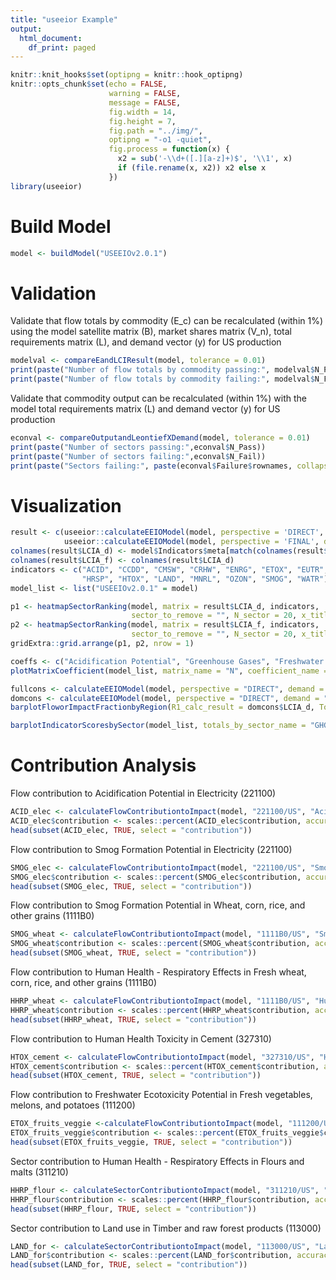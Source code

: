 ```yaml
---
title: "useeior Example"
output:
  html_document:
    df_print: paged
---
```


```r
knitr::knit_hooks$set(optipng = knitr::hook_optipng)
knitr::opts_chunk$set(echo = FALSE,
                      warning = FALSE,
                      message = FALSE,
                      fig.width = 14,
                      fig.height = 7,
                      fig.path = "../img/",
                      optipng = "-o1 -quiet",
                      fig.process = function(x) {
                        x2 = sub('-\\d+([.][a-z]+)$', '\\1', x)
                        if (file.rename(x, x2)) x2 else x
                      })
library(useeior)
```

# Build Model

```r
model <- buildModel("USEEIOv2.0.1")
```

# Validation

Validate that flow totals by commodity (E_c) can be recalculated (within 1%) using the model satellite matrix (B), market shares matrix (V_n), total requirements matrix (L), and demand vector (y) for US production 
```r
modelval <- compareEandLCIResult(model, tolerance = 0.01)
print(paste("Number of flow totals by commodity passing:", modelval$N_Pass))
print(paste("Number of flow totals by commodity failing:", modelval$N_Fail))
```

Validate that commodity output can be recalculated (within 1%) with the model total requirements matrix (L) and demand vector (y) for US production
```r
econval <- compareOutputandLeontiefXDemand(model, tolerance = 0.01)
print(paste("Number of sectors passing:",econval$N_Pass))
print(paste("Number of sectors failing:",econval$N_Fail))
print(paste("Sectors failing:", paste(econval$Failure$rownames, collapse = ", ")))
```

# Visualization
```r
result <- c(useeior::calculateEEIOModel(model, perspective = 'DIRECT', demand = "Production"),
            useeior::calculateEEIOModel(model, perspective = 'FINAL', demand = "Consumption"))
colnames(result$LCIA_d) <- model$Indicators$meta[match(colnames(result$LCIA_d), model$Indicators$meta$Name), "Code"]
colnames(result$LCIA_f) <- colnames(result$LCIA_d)
indicators <- c("ACID", "CCDD", "CMSW", "CRHW", "ENRG", "ETOX", "EUTR", "GHG",
                "HRSP", "HTOX", "LAND", "MNRL", "OZON", "SMOG", "WATR")
model_list <- list("USEEIOv2.0.1" = model)
```

```r
p1 <- heatmapSectorRanking(model, matrix = result$LCIA_d, indicators,
                           sector_to_remove = "", N_sector = 20, x_title = "LCIA_d (DIRECT perspective) & US production demand")
p2 <- heatmapSectorRanking(model, matrix = result$LCIA_f, indicators,
                           sector_to_remove = "", N_sector = 20, x_title = "LCIA_f (FINAL perspective) & US consumption demand")
gridExtra::grid.arrange(p1, p2, nrow = 1)
```

```r
coeffs <- c("Acidification Potential", "Greenhouse Gases", "Freshwater withdrawals")
plotMatrixCoefficient(model_list, matrix_name = "N", coefficient_name = coeffs, sector_to_remove = "", y_title = coeffs, y_label = "Name")
```

```r
fullcons <- calculateEEIOModel(model, perspective = "DIRECT", demand = "Consumption",  use_domestic_requirements = FALSE)
domcons <- calculateEEIOModel(model, perspective = "DIRECT", demand = "Consumption", use_domestic_requirements = TRUE)
barplotFloworImpactFractionbyRegion(R1_calc_result = domcons$LCIA_d, Total_calc_result = fullcons$LCIA_d, x_title = "")
```

```r
barplotIndicatorScoresbySector(model_list, totals_by_sector_name = "GHG", indicator_name = "Greenhouse Gases", sector = FALSE, y_title = "Greenhouse Gases")
```

# Contribution Analysis

Flow contribution to Acidification Potential in Electricity (221100)
```r
ACID_elec <- calculateFlowContributiontoImpact(model, "221100/US", "Acidification Potential")
ACID_elec$contribution <- scales::percent(ACID_elec$contribution, accuracy = 0.1)
head(subset(ACID_elec, TRUE, select = "contribution"))
```

Flow contribution to Smog Formation Potential in Electricity (221100)
```r
SMOG_elec <- calculateFlowContributiontoImpact(model, "221100/US", "Smog Formation Potential")
SMOG_elec$contribution <- scales::percent(SMOG_elec$contribution, accuracy = 0.1)
head(subset(SMOG_elec, TRUE, select = "contribution"))
```

Flow contribution to Smog Formation Potential in Wheat, corn, rice, and other grains (1111B0)
```r
SMOG_wheat <- calculateFlowContributiontoImpact(model, "1111B0/US", "Smog Formation Potential")
SMOG_wheat$contribution <- scales::percent(SMOG_wheat$contribution, accuracy = 0.1)
head(subset(SMOG_wheat, TRUE, select = "contribution"))
```

Flow contribution to Human Health - Respiratory Effects in Fresh wheat, corn, rice, and other grains (1111B0)
```r
HHRP_wheat <- calculateFlowContributiontoImpact(model, "1111B0/US", "Human Health - Respiratory Effects")
HHRP_wheat$contribution <- scales::percent(HHRP_wheat$contribution, accuracy = 0.1)
head(subset(HHRP_wheat, TRUE, select = "contribution"))
```

Flow contribution to Human Health Toxicity in Cement (327310)
```r
HTOX_cement <- calculateFlowContributiontoImpact(model, "327310/US", "Human Health Toxicity")
HTOX_cement$contribution <- scales::percent(HTOX_cement$contribution, accuracy = 0.1)
head(subset(HTOX_cement, TRUE, select = "contribution"))
```

Flow contribution to Freshwater Ecotoxicity Potential in Fresh vegetables, melons, and potatoes (111200)
```r
ETOX_fruits_veggie <-calculateFlowContributiontoImpact(model, "111200/US", "Freshwater Ecotoxicity Potential")
ETOX_fruits_veggie$contribution <- scales::percent(ETOX_fruits_veggie$contribution, accuracy = 0.1)
head(subset(ETOX_fruits_veggie, TRUE, select = "contribution"))
```

Sector contribution to Human Health - Respiratory Effects in Flours and malts (311210)
```r
HHRP_flour <- calculateSectorContributiontoImpact(model, "311210/US", "Human Health - Respiratory Effects")
HHRP_flour$contribution <- scales::percent(HHRP_flour$contribution, accuracy = 0.1)
head(subset(HHRP_flour, TRUE, select = "contribution"))
```

Sector contribution to Land use in Timber and raw forest products (113000)
```r
LAND_for <- calculateSectorContributiontoImpact(model, "113000/US", "Land use")
LAND_for$contribution <- scales::percent(LAND_for$contribution, accuracy = 0.1)
head(subset(LAND_for, TRUE, select = "contribution"))
```
